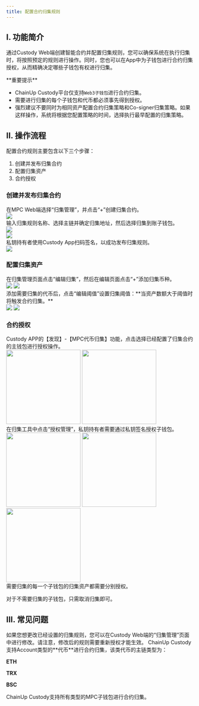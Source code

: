 ```yaml
---
title: 配置合约归集规则
---
```


## I. 功能简介

通过Custody Web端创建智能合约并配置归集规则，您可以确保系统在执行归集时，将按照预定的规则进行操作。同时，您也可以在App中为子钱包进行合约归集授权，从而精确决定哪些子钱包有权进行归集。

<Warning>
**重要提示**

- ChainUp Custody平台仅支持`Web3子钱包`进行合约归集。
- 需要进行归集的每个子钱包和代币都必须事先得到授权。
- 强烈建议不要同时为相同资产配置合约归集策略和Co-signer归集策略。如果这样操作，系统将根据您配置策略的时间，选择执行最早配置的归集策略。

</Warning>

## II. 操作流程

配置合约规则主要包含以下三个步骤：

1. 创建并发布归集合约
2. 配置归集资产
3. 合约授权

### 创建并发布归集合约

<Steps>
<Step title="创建并发布归集合约">
    在MPC Web端选择“归集管理”，并点击“+”创建归集合约。
<div className="w-full flex items-center justify-center">
    <img src="/images/help-center/contract-collect1_cn.PNG" />
</div>
</Step>
<Step title="编辑归集规则">
   输入归集规则名称、选择主链并确定归集地址，然后选择归集到账子钱包。
   <div className="w-full flex items-center justify-center">
    <img src="/images/help-center/contract-collect2_cn.PNG" />
</div>
</Step>

<Step title="选择归集到账子钱包">
   <div className="w-full flex items-center justify-center">
    <img src="/images/help-center/contract-collect3_cn.PNG" />
</div>
</Step>

<Step title="签名发布合约">
    私钥持有者使用Custody App扫码签名，以成功发布归集规则。
<div className="w-full flex items-center justify-center">
    <img src="/images/help-center/contract-collect5_cn.PNG" />
</div>
</Step>
</Steps>

### 配置归集资产

<Steps>
<Step title="编辑归集阈值">
    在归集管理页面点击“编辑归集”，然后在编辑页面点击“+”添加归集币种。
<div className="w-full flex items-center justify-center">
<CardGroup cols={2}>
    <img src="/images/help-center/contract-collect6_cn.PNG" />
    <img src="/images/help-center/contract-collect7_cn.PNG" />
    </CardGroup>
</div>
</Step>
<Step title="编辑归集阈值">
    添加需要归集的代币后，点击“编辑阈值”设置归集阈值：**当资产数额大于阈值时将触发合约归集。**
 
<div className="w-full flex items-center justify-center">
<CardGroup cols={2}>
    <img src="/images/help-center/contract-collect8_cn.PNG" />
    <img src="/images/help-center/contract-collect9_cn.PNG" />
    </CardGroup>
</div>

</Step>
</Steps>

### 合约授权

<Steps>
<Step title="打开MPC代币归集">
Custody APP的【发现】-【MPC代币归集】功能，点击选择已经配置了归集合约的主钱包进行授权操作。

<div className="w-full flex items-center justify-center">
<CardGroup cols={2}>
    <img src="/images/help-center/contract-collect10_cn.PNG" width="200"/>
    <img src="/images/help-center/contract-collect11_cn.PNG" width="200"/>
    </CardGroup>
</div>

</Step>
<Step title="授权管理">
   在归集工具中点击“授权管理”，私钥持有者需要通过私钥签名授权子钱包。
<div className="w-full flex items-center justify-center">
<CardGroup cols={3}>
    <img src="/images/help-center/contract-collect12_cn.PNG" width="200"/>
    <img src="/images/help-center/contract-collect13_cn.jpeg" width="200"/>
    <img src="/images/help-center/contract-collect14_cn.jpeg" width="200"/>
    </CardGroup>
</div>

<Warning>
需要归集的每一个子钱包的归集资产都需要分别授权。

对于不需要归集的子钱包，只需取消归集即可。
</Warning>

</Step>
</Steps>

## III. 常见问题

<Accordion title="如果我想更改已经设置的归集规则怎么办？">
如果您想更改已经设置的归集规则，您可以在Custody Web端的“归集管理”页面中进行修改。请注意，修改后的规则需要重新授权才能生效。
</Accordion>

<Accordion title="合约归集的资产类型有哪些？">
ChainUp Custody支持Account类型的**代币**进行合约归集，该类代币的主链类型为：

**ETH**

**TRX**

**BSC**
</Accordion>

<Accordion title="合约归集的钱包类型有哪些？">
ChainUp Custody支持所有类型的MPC子钱包进行合约归集。
</Accordion>